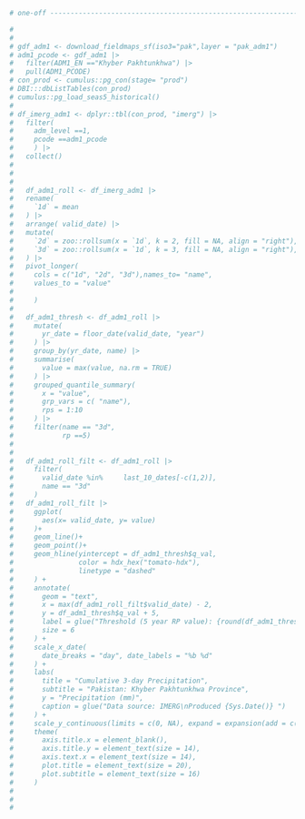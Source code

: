 ```r
# one-off -----------------------------------------------------------------

#
#
# gdf_adm1 <- download_fieldmaps_sf(iso3="pak",layer = "pak_adm1")
# adm1_pcode <- gdf_adm1 |>
#   filter(ADM1_EN =="Khyber Pakhtunkhwa") |>
#   pull(ADM1_PCODE)
# con_prod <- cumulus::pg_con(stage= "prod")
# DBI:::dbListTables(con_prod)
# cumulus::pg_load_seas5_historical()
#
# df_imerg_adm1 <- dplyr::tbl(con_prod, "imerg") |>
#   filter(
#     adm_level ==1,
#     pcode ==adm1_pcode
#     ) |>
#   collect()
#
#
#
#   df_adm1_roll <- df_imerg_adm1 |>
#   rename(
#     `1d` = mean
#   ) |>
#   arrange( valid_date) |>
#   mutate(
#     `2d` = zoo::rollsum(x = `1d`, k = 2, fill = NA, align = "right"),
#     `3d` = zoo::rollsum(x = `1d`, k = 3, fill = NA, align = "right"),
#   ) |>
#   pivot_longer(
#     cols = c("1d", "2d", "3d"),names_to= "name",
#     values_to = "value"
#
#     )
#
#   df_adm1_thresh <- df_adm1_roll |>
#     mutate(
#       yr_date = floor_date(valid_date, "year")
#     ) |>
#     group_by(yr_date, name) |>
#     summarise(
#       value = max(value, na.rm = TRUE)
#     ) |>
#     grouped_quantile_summary(
#       x = "value",
#       grp_vars = c( "name"),
#       rps = 1:10
#     ) |>
#     filter(name == "3d",
#            rp ==5)
#
#
#   df_adm1_roll_filt <- df_adm1_roll |>
#     filter(
#       valid_date %in%     last_10_dates[-c(1,2)],
#       name == "3d"
#     )
#   df_adm1_roll_filt |>
#     ggplot(
#       aes(x= valid_date, y= value)
#     )+
#     geom_line()+
#     geom_point()+
#     geom_hline(yintercept = df_adm1_thresh$q_val,
#                color = hdx_hex("tomato-hdx"),
#                linetype = "dashed"
#     ) +
#     annotate(
#       geom = "text",
#       x = max(df_adm1_roll_filt$valid_date) - 2,
#       y = df_adm1_thresh$q_val + 5,
#       label = glue("Threshold (5 year RP value): {round(df_adm1_thresh$q_val,0)} mm"),
#       size = 6
#     ) +
#     scale_x_date(
#       date_breaks = "day", date_labels = "%b %d"
#     ) +
#     labs(
#       title = "Cumulative 3-day Precipitation",
#       subtitle = "Pakistan: Khyber Pakhtunkhwa Province",
#       y = "Precipitation (mm)",
#       caption = glue("Data source: IMERG\nProduced {Sys.Date()} ")
#     ) +
#     scale_y_continuous(limits = c(0, NA), expand = expansion(add = c(0, 10)))+
#     theme(
#       axis.title.x = element_blank(),
#       axis.title.y = element_text(size = 14),
#       axis.text.x = element_text(size = 14),
#       plot.title = element_text(size = 20),
#       plot.subtitle = element_text(size = 16)
#     )
#
#
#

```

